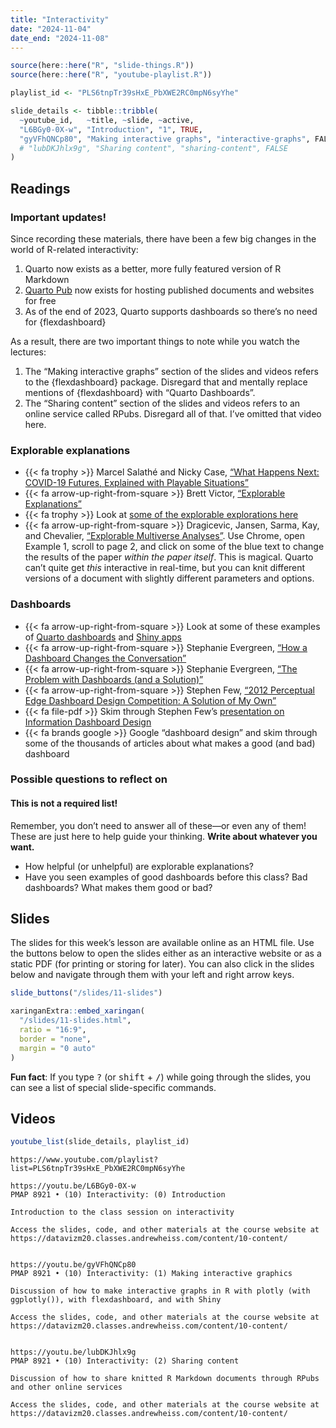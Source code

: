 ```yaml
---
title: "Interactivity"
date: "2024-11-04"
date_end: "2024-11-08"
---
```


```r
source(here::here("R", "slide-things.R"))
source(here::here("R", "youtube-playlist.R"))

playlist_id <- "PLS6tnpTr39sHxE_PbXWE2RC0mpN6syYhe"

slide_details <- tibble::tribble(
  ~youtube_id,   ~title, ~slide, ~active,
  "L6BGy0-0X-w", "Introduction", "1", TRUE,
  "gyVFhQNCp80", "Making interactive graphs", "interactive-graphs", FALSE#,
  # "lubDKJhlx9g", "Sharing content", "sharing-content", FALSE
)
```

## Readings

::: {.callout-important}
### Important updates!

Since recording these materials, there have been a few big changes in the world of R-related interactivity:

1. Quarto now exists as a better, more fully featured version of R Markdown
2. [Quarto Pub](https://quarto.org/docs/publishing/quarto-pub.html) now exists for hosting published documents and websites for free
3. As of the end of 2023, Quarto supports dashboards so there's no need for {flexdashboard}

As a result, there are two important things to note while you watch the lectures:

1. The "Making interactive graphs" section of the slides and videos refers to the {flexdashboard} package. Disregard that and mentally replace mentions of {flexdashboard} with "Quarto Dashboards".
2. The "Sharing content" section of the slides and videos refers to an online service called RPubs. Disregard all of that. I've omitted that video here.
:::



### Explorable explanations

- {{< fa trophy >}} Marcel Salathé and Nicky Case, ["What Happens Next: COVID-19 Futures, Explained with Playable Situations"](https://ncase.me/covid-19/)
- {{< fa arrow-up-right-from-square >}} Brett Victor, ["Explorable Explanations"](http://worrydream.com/ExplorableExplanations/)
- {{< fa trophy >}} Look at [some of the explorable explorations here](https://explorabl.es/)
- {{< fa arrow-up-right-from-square >}} Dragicevic, Jansen, Sarma, Kay, and Chevalier, ["Explorable Multiverse Analyses"](https://explorablemultiverse.github.io/). Use Chrome, open Example 1, scroll to page 2, and click on some of the blue text to change the results of the paper *within the paper itself*. This is magical. Quarto can't quite get *this* interactive in real-time, but you can knit different versions of a document with slightly different parameters and options.

### Dashboards

- {{< fa arrow-up-right-from-square >}} Look at some of these examples of [Quarto dashboards](https://quarto.org/docs/gallery/#dashboards) and [Shiny apps](https://shiny.posit.co/r/gallery/)
- {{< fa arrow-up-right-from-square >}} Stephanie Evergreen, ["How a Dashboard Changes the Conversation"](https://stephanieevergreen.com/dashboard-conversation/)
- {{< fa arrow-up-right-from-square >}} Stephanie Evergreen, ["The Problem with Dashboards (and a Solution)"](https://stephanieevergreen.com/problem-with-dashboards/)
- {{< fa arrow-up-right-from-square >}} Stephen Few, ["2012 Perceptual Edge Dashboard Design Competition: A Solution of My Own"](https://www.stephen-few.com/blog/2013/01/08/2012-perceptual-edge-dashboard-design-competition-a-solution-of-my-own/)
- {{< fa file-pdf >}} Skim through Stephen Few's [presentation on Information Dashboard Design](http://blogs.ischool.berkeley.edu/i247s12/files/2012/01/Dashboard-Design-Overview-Presentation.pdf)
- {{< fa brands google >}} Google "dashboard design" and skim through some of the thousands of articles about what makes a good (and bad) dashboard

### Possible questions to reflect on

::: {.callout-warning}
#### This is not a required list!

Remember, you don't need to answer all of these—or even any of them! These are just here to help guide your thinking. **Write about whatever you want.**
:::

- How helpful (or unhelpful) are explorable explanations?
- Have you seen examples of good dashboards before this class? Bad dashboards? What makes them good or bad?


## Slides

The slides for this week's lesson are available online as an HTML file. Use the buttons below to open the slides either as an interactive website or as a static PDF (for printing or storing for later). You can also click in the slides below and navigate through them with your left and right arrow keys.

```r
slide_buttons("/slides/11-slides")

xaringanExtra::embed_xaringan(
  "/slides/11-slides.html",
  ratio = "16:9",
  border = "none",
  margin = "0 auto"
)
```

:::{.callout-tip}
**Fun fact**: If you type <kbd>?</kbd> (or <kbd>shift</kbd> + <kbd>/</kbd>) while going through the slides, you can see a list of special slide-specific commands.
:::


## Videos

```r
youtube_list(slide_details, playlist_id)
```


```cat
https://www.youtube.com/playlist?list=PLS6tnpTr39sHxE_PbXWE2RC0mpN6syYhe

https://youtu.be/L6BGy0-0X-w
PMAP 8921 • (10) Interactivity: (0) Introduction

Introduction to the class session on interactivity

Access the slides, code, and other materials at the course website at https://datavizm20.classes.andrewheiss.com/content/10-content/


https://youtu.be/gyVFhQNCp80
PMAP 8921 • (10) Interactivity: (1) Making interactive graphics

Discussion of how to make interactive graphs in R with plotly (with ggplotly()), with flexdashboard, and with Shiny

Access the slides, code, and other materials at the course website at https://datavizm20.classes.andrewheiss.com/content/10-content/


https://youtu.be/lubDKJhlx9g
PMAP 8921 • (10) Interactivity: (2) Sharing content

Discussion of how to share knitted R Markdown documents through RPubs and other online services

Access the slides, code, and other materials at the course website at https://datavizm20.classes.andrewheiss.com/content/10-content/
```
